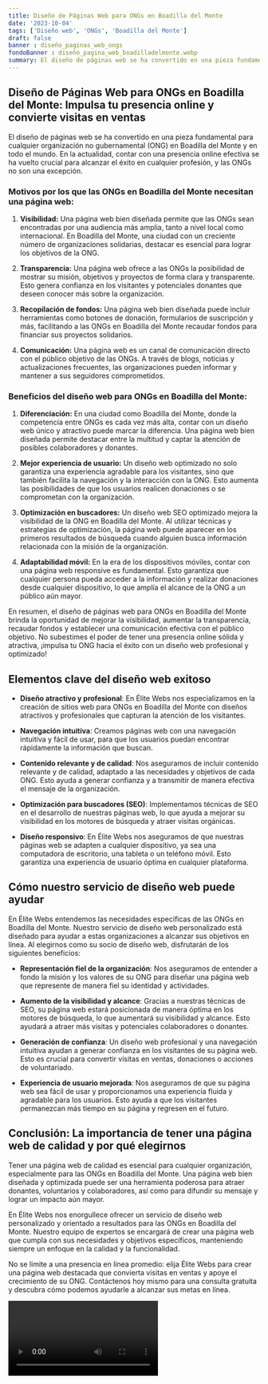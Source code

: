 ```yaml
---
title: Diseño de Páginas Web para ONGs en Boadilla del Monte
date: '2023-10-04'
tags: ['Diseño web', 'ONGs', 'Boadilla del Monte']
draft: false
banner : diseño_paginas_web_ongs
fondoBanner : diseño_pagina_web_boadilladelmonte.webp
summary: El diseño de páginas web se ha convertido en una pieza fundamental para cualquier organización no gubernamental (ONG) en Boadilla del Monte y en todo el mundo. En la actualidad, contar con una presencia online efectiva se ha vuelto crucial para alcanzar el éxito en cualquier profesión, y las ONGs no son una excepción.
---
```


## Diseño de Páginas Web para ONGs en Boadilla del Monte: Impulsa tu presencia online y convierte visitas en ventas

El diseño de páginas web se ha convertido en una pieza fundamental para cualquier organización no gubernamental (ONG) en Boadilla del Monte y en todo el mundo. En la actualidad, contar con una presencia online efectiva se ha vuelto crucial para alcanzar el éxito en cualquier profesión, y las ONGs no son una excepción.

### Motivos por los que las ONGs en Boadilla del Monte necesitan una página web:

1. **Visibilidad:** Una página web bien diseñada permite que las ONGs sean encontradas por una audiencia más amplia, tanto a nivel local como internacional. En Boadilla del Monte, una ciudad con un creciente número de organizaciones solidarias, destacar es esencial para lograr los objetivos de la ONG.

2. **Transparencia:** Una página web ofrece a las ONGs la posibilidad de mostrar su misión, objetivos y proyectos de forma clara y transparente. Esto genera confianza en los visitantes y potenciales donantes que deseen conocer más sobre la organización.

3. **Recopilación de fondos:** Una página web bien diseñada puede incluir herramientas como botones de donación, formularios de suscripción y más, facilitando a las ONGs en Boadilla del Monte recaudar fondos para financiar sus proyectos solidarios.

4. **Comunicación:** Una página web es un canal de comunicación directo con el público objetivo de las ONGs. A través de blogs, noticias y actualizaciones frecuentes, las organizaciones pueden informar y mantener a sus seguidores comprometidos.

### Beneficios del diseño web para ONGs en Boadilla del Monte:

1. **Diferenciación:** En una ciudad como Boadilla del Monte, donde la competencia entre ONGs es cada vez más alta, contar con un diseño web único y atractivo puede marcar la diferencia. Una página web bien diseñada permite destacar entre la multitud y captar la atención de posibles colaboradores y donantes.

2. **Mejor experiencia de usuario:** Un diseño web optimizado no solo garantiza una experiencia agradable para los visitantes, sino que también facilita la navegación y la interacción con la ONG. Esto aumenta las posibilidades de que los usuarios realicen donaciones o se comprometan con la organización.

3. **Optimización en buscadores:** Un diseño web SEO optimizado mejora la visibilidad de la ONG en Boadilla del Monte. Al utilizar técnicas y estrategias de optimización, la página web puede aparecer en los primeros resultados de búsqueda cuando alguien busca información relacionada con la misión de la organización.

4. **Adaptabilidad móvil:** En la era de los dispositivos móviles, contar con una página web responsive es fundamental. Esto garantiza que cualquier persona pueda acceder a la información y realizar donaciones desde cualquier dispositivo, lo que amplía el alcance de la ONG a un público aún mayor.

En resumen, el diseño de páginas web para ONGs en Boadilla del Monte brinda la oportunidad de mejorar la visibilidad, aumentar la transparencia, recaudar fondos y establecer una comunicación efectiva con el público objetivo. No subestimes el poder de tener una presencia online sólida y atractiva, ¡impulsa tu ONG hacia el éxito con un diseño web profesional y optimizado!

<GifSeo />

<Cta />

## Elementos clave del diseño web exitoso

- **Diseño atractivo y profesional**: En Élite Webs nos especializamos en la creación de sitios web para ONGs en Boadilla del Monte con diseños atractivos y profesionales que capturan la atención de los visitantes.

- **Navegación intuitiva**: Creamos páginas web con una navegación intuitiva y fácil de usar, para que los usuarios puedan encontrar rápidamente la información que buscan.

- **Contenido relevante y de calidad**: Nos aseguramos de incluir contenido relevante y de calidad, adaptado a las necesidades y objetivos de cada ONG. Esto ayuda a generar confianza y a transmitir de manera efectiva el mensaje de la organización.

- **Optimización para buscadores (SEO)**: Implementamos técnicas de SEO en el desarrollo de nuestras páginas web, lo que ayuda a mejorar su visibilidad en los motores de búsqueda y atraer visitas orgánicas.

- **Diseño responsivo**: En Élite Webs nos aseguramos de que nuestras páginas web se adapten a cualquier dispositivo, ya sea una computadora de escritorio, una tableta o un teléfono móvil. Esto garantiza una experiencia de usuario óptima en cualquier plataforma.

## Cómo nuestro servicio de diseño web puede ayudar

En Élite Webs entendemos las necesidades específicas de las ONGs en Boadilla del Monte. Nuestro servicio de diseño web personalizado está diseñado para ayudar a estas organizaciones a alcanzar sus objetivos en línea. Al elegirnos como su socio de diseño web, disfrutarán de los siguientes beneficios:

- **Representación fiel de la organización**: Nos aseguramos de entender a fondo la misión y los valores de su ONG para diseñar una página web que represente de manera fiel su identidad y actividades.

- **Aumento de la visibilidad y alcance**: Gracias a nuestras técnicas de SEO, su página web estará posicionada de manera óptima en los motores de búsqueda, lo que aumentará su visibilidad y alcance. Esto ayudará a atraer más visitas y potenciales colaboradores o donantes.

- **Generación de confianza**: Un diseño web profesional y una navegación intuitiva ayudan a generar confianza en los visitantes de su página web. Esto es crucial para convertir visitas en ventas, donaciones o acciones de voluntariado.

- **Experiencia de usuario mejorada**: Nos aseguramos de que su página web sea fácil de usar y proporcionamos una experiencia fluida y agradable para los usuarios. Esto ayuda a que los visitantes permanezcan más tiempo en su página y regresen en el futuro.

## Conclusión: La importancia de tener una página web de calidad y por qué elegirnos

Tener una página web de calidad es esencial para cualquier organización, especialmente para las ONGs en Boadilla del Monte. Una página web bien diseñada y optimizada puede ser una herramienta poderosa para atraer donantes, voluntarios y colaboradores, así como para difundir su mensaje y lograr un impacto aún mayor.

En Élite Webs nos enorgullece ofrecer un servicio de diseño web personalizado y orientado a resultados para las ONGs en Boadilla del Monte. Nuestro equipo de expertos se encargará de crear una página web que cumpla con sus necesidades y objetivos específicos, manteniendo siempre un enfoque en la calidad y la funcionalidad.

No se limite a una presencia en línea promedio: elija Élite Webs para crear una página web destacada que convierta visitas en ventas y apoye el crecimiento de su ONG. Contáctenos hoy mismo para una consulta gratuita y descubra cómo podemos ayudarle a alcanzar sus metas en línea.

<Video />

<CtaBot job='ONGs' city='Boadilla del Monte'/>

<Gmaps query='Boadilla del Monte+españa+maps' />